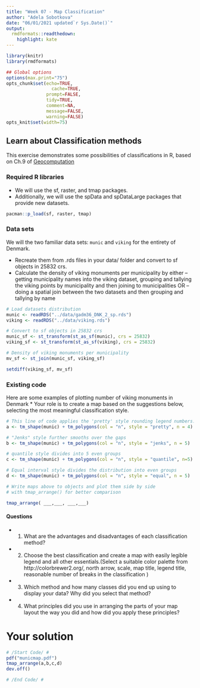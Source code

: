```yaml
---
title: "Week 07 - Map Classification"
author: "Adela Sobotkova"
date: "06/01/2021 updated`r Sys.Date()`"
output:
  rmdformats::readthedown:
    highlight: kate
---
```


```r
library(knitr)
library(rmdformats)

## Global options
options(max.print="75")
opts_chunk$set(echo=TRUE,
	             cache=TRUE,
               prompt=FALSE,
               tidy=TRUE,
               comment=NA,
               message=FALSE,
               warning=FALSE)
opts_knit$set(width=75)
```

##  Learn about Classification methods

This exercise demonstrates some possibilities of classifications in R, based on Ch.9 of [Geocomputation](https://geocompr.robinlovelace.net/adv-map.html)

### Required R libraries

* We will use the sf, raster, and tmap packages.
* Additionally, we will use the spData and spDataLarge packages that provide new datasets.

```r
pacman::p_load(sf, raster, tmap)
```


### Data sets 

We will the two familiar data sets:  `munic` and `viking` for the entirety of Denmark. 

* Recreate them from .rds files in your data/ folder and convert to sf objects in 25832 crs.
* Calculate the density of viking monuments per municipality by either
-- getting municipality names into the viking dataset, grouping and tallying the viking points by municipality and then joining to municipalities OR
-- doing a spatial join between the two datasets and then grouping and tallying by name  

```r
# Load datasets distribution
munic <- readRDS("../data/gadm36_DNK_2_sp.rds")
viking <- readRDS("../data/viking.rds")

# Convert to sf objects in 25832 crs 
munic_sf <- st_transform(st_as_sf(munic), crs = 25832)
viking_sf <- st_transform(st_as_sf(viking), crs = 25832)

# Density of viking monuments per municipality 
mv_sf <- st_join(munic_sf, viking_sf)

setdiff(viking_sf, mv_sf)
```


### Existing code

Here are some examples of plotting number of viking monuments in Denmark * Your role is to create a map based on the suggestions below, selecting the most meaningful classification style.

```r
# This line of code applies the 'pretty' style rounding legend numbers. Try different numbers of classes.
a <- tm_shape(munic) + tm_polygons(col = "n", style = "pretty", n = 4)

# "Jenks" style further smooths over the gaps
b <- tm_shape(munic) + tm_polygons(col = "n", style = "jenks", n = 5)

# quantile style divides into 5 even groups
c <- tm_shape(munic) + tm_polygons(col = "n", style = "quantile", n=5)

# Equal interval style divides the distribution into even groups
d <- tm_shape(munic) + tm_polygons(col = "n", style = "equal", n = 5)

# Write maps above to objects and plot them side by side 
# with tmap_arrange() for better comparison

tmap_arrange( ___,___, ___,___)
```


#### Questions

* 1. What are the advantages and disadvantages of each classification method?
* 2. Choose the best classification and create a map with easily legible legend and all other essentials.(Select a suitable color palette from http://colorbrewer2.org/, north arrow, scale, map title, legend title, reasonable number of breaks in the classification )
* 3. Which method and how many classes did you end up using to display your data? Why did you select that method?
* 4. What principles did you use in arranging the parts of your map layout the way you did and how did you apply these principles?

# Your solution

```r
# /Start Code/ #
pdf("municmap.pdf")
tmap_arrange(a,b,c,d)
dev.off()

# /End Code/ #
```

